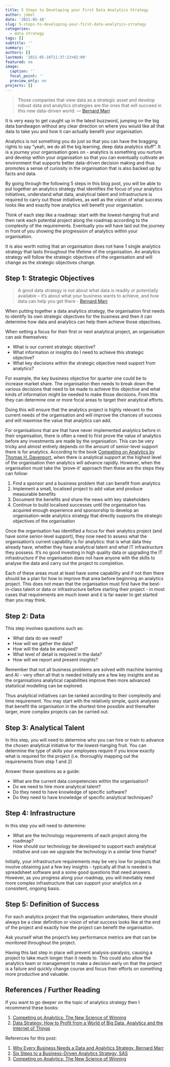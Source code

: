 ```yaml
---
title: 5 Steps to Developing your First Data Analytics Strategy
author: jobel
date: '2021-05-16'
slug: 5-steps-to-developing-your-first-data-analytics-strategy
categories:
  - data strategy
tags: []
subtitle: ''
summary: ''
authors: []
lastmod: '2021-05-16T11:37:23+02:00'
featured: no
image:
  caption: ''
  focal_point: ''
  preview_only: no
projects: []
---
```


> Those companies that view data as a strategic asset and develop robust data and analytics strategies are the ones that will succeed in this new data-driven world.
— [Bernard Marr](https://www.bernardmarr.com/default.asp?contentID=768)

It is very easy to get caught up in the latest buzzword, jumping on the big data bandwagon without any clear direction on where you would like all that data to take you and how it can actually benefit your organisation.

Analytics is not something you do just so that you can have the bragging rights to say "yeah, we do all the big learning, deep data analytics stuff". It is a journey your organisation goes on - analytics is something you nurture and develop within your organisation so that you can eventually cultivate an environment that supports better data-driven decision making and thus promotes a sense of curiosity in the organisation that is also backed up by facts and data. 

By going through the following 5 steps in this blog post, you will be able to put together an analytics strategy that identifies the focus of your analytics initiatives, understand what data, analytical talent and infrastructure is required to carry out those initiatives, as well as the vision of what success looks like and exactly how analytics will benefit your organisation.

Think of each step like a roadmap: start with the lowest-hanging fruit and then rank each potential project along the roadmap according to the complexity of the requirements. Eventually you will have laid out the journey in front of you showing the progression of analytics within your organisation. 

It is also worth noting that an organisation does not have 1 single analytics strategy that lasts throughout the lifetime of the organisation. An analytics strategy will follow the strategic objectives of the organisation and will change as the strategic objectives change.

## Step 1: Strategic Objectives

> A good data strategy is not about what data is readily or potentially available – it’s about what your business wants to achieve, and how data can help you get there 
- [Bernard Marr](https://www.bernardmarr.com/default.asp?contentID=768)

When putting together a data analytics strategy, the organisation first needs to identify its own  strategic objectives for the business and then it can determine how data and analytics can help them achieve those objectives. 

When setting a focus for their first or next analytical project, an organisation can ask themselves:

- What is our current strategic objective?
- What information or insights do I need to achieve this strategic objective?
- What key decisions within the strategic objective need support from analytics?

For example, the key business objective for quarter one could be to increase market share. The organisation then needs to break down the various decisions that need to be made to achieve this objective and what kinds of information might be needed to make those decisions. From this they can determine one or more focal areas to target their analytical efforts.

Doing this will ensure that the analytics project is highly relevant to the current needs of the organisation and will improve the chances of success and will maximise the value that analytics can add. 

For organisations that are that have never implemented analytics before in their organisation, there is often a need to first prove the value of analytics before any investments are made by the organisation. This can be very tricky and almost entirely depends on the amount of senior-level support there is for analytics. According to the book [Competing on Analytics by Thomas H. Davenport](https://www.amazon.com/Competing-Analytics-Updated-Introduction-Science/dp/1633693724/ref=pd_lpo_14_t_0/144-7252933-6082336?_encoding=UTF8&pd_rd_i=1633693724&pd_rd_r=7d5f9dc5-f58a-4958-9f07-028ec3365dfe&pd_rd_w=4errb&pd_rd_wg=PPyM0&pf_rd_p=a0d6e967-6561-454c-84f8-2ce2c92b79a6&pf_rd_r=PSF4HF19A5PSTFY7SE69&psc=1&refRID=PSF4HF19A5PSTFY7SE69), when there is analytical support at the highest level of the organisation then analytics will advance rapidly. However, when the organisation must take the 'prove-it' approach then these are the steps they can follow:

1. Find a sponsor and a business problem that can benefit from analytics
2. Implement a small, localised project to add value and produce measurable benefits
3. Document the benefits and share the news with key stakeholders
4. Continue to build localised successes until the organisation has acquired enough experience and sponsorship to develop an organisation-wide analytics strategy that directly supports the strategic objectives of the organisation

Once the organisation has identified a focus for their analytics project (and have some senior-level support), they now need to assess what the organisation's current capability is for analytics: that is what data they already have, whether they have analytical talent and what IT infrastructure they possess. It's no good investing in high quality data or upgrading the IT infrastructure if the organisation does not have anyone with the skills to analyse the data and carry out the project to completion. 

Each of these areas must at least have some capability and if not then there should be a plan for how to improve that area before beginning an analytics project. This does not mean that the organisation must first have the best-in-class talent or data or infrastructure before starting their project - in most cases that requirements are much lower and it is far easier to get started than you may think.

## Step 2: Data

This step involves questions such as:

- What data do we need?
- How will we gather the data?
- How will the data be analysed?
- What level of detail is required in the data?
- How will we report and present insights?

Remember that not all business problems are solved with machine learning and AI - very often all that is needed initially are a few key insights and as the organisations analytical capabilities improve then more advanced statistical modelling can be explored. 

Thus analytical initiatives can be ranked according to their complexity and time requirement. You may start with the relatively simple, quick analyses that benefit the organisation in the shortest time possible and thereafter larger, more complex projects can be carried out.

## Step 3: Analytical Talent

In this step, you will need to determine who you can hire or train to advance the chosen analytical initiative for the lowest-hanging fruit. You can determine the type of skills your employees require if you know exactly what is required for the project (i.e. thoroughly mapping out the requirements from step 1 and 2)

Answer these questions as a guide:

- What are the current data competencies within the organisation?
- Do we need to hire more analytical talent?
- Do they need to have knowledge of specific software?
- Do they need to have knowledge of specific analytical techniques?

## Step 4: Infrastructure

In this step you will need to determine:

- What are the technology requirements of each project along the roadmap?
- How should our technology be developed to support each analytical initiative and can we upgrade the technology in a similar time frame?

Initially, your infrastructure requirements may be very low for projects that involve obtaining just a few key insights - typically all that is needed is spreadsheet software and a some good questions that need answers. However, as you progress along your roadmap, you will inevitably need more complex infrastructure that can support your analytics on a consistent, ongoing basis.

## Step 5: Definition of Success

For each analytics project that the organisation undertakes, there should always be a clear definition or vision of what success looks like at the end of the project and exactly how the project can benefit the organisation.

Ask yourself what the project's key performance metrics are that can be monitored throughout the project.

Having this last step in place will prevent analysis-paralysis, causing a project to take much longer than it needs to. This could also allow the analytics team or management to make a decision early on that the project is a failure and quickly change course and focus their efforts on something more productive and valuable.

## References / Further Reading

If you want to go deeper on the topic of analytics strategy then I recommend these books:

1. [Competing on Analytics: The New Science of Winning](https://www.amazon.com/Competing-Analytics-Updated-Introduction-Science/dp/1633693724)
2. [Data Strategy: How to Profit from a World of Big Data, Analytics and the Internet of Things](https://www.amazon.com/Data-Strategy-Profit-Analytics-Internet/dp/074947985X/ref=sr_1_1?dchild=1&keywords=data+strategy&qid=1621155700&s=books&sr=1-1)

References for this post:

1. [Why Every Business Needs a Data and Analytics Strategy, Bernard Marr](https://www.bernardmarr.com/default.asp?contentID=768)
2. [Six Steps to a Business-Driven Analytics Strategy, SAS](https://blogs.sas.com/content/hiddeninsights/2013/10/13/six-steps-to-a-business-driven-analytics-strategy/)
3. [Competing on Analytics: The New Science of Winning](https://www.amazon.com/Competing-Analytics-Updated-Introduction-Science/dp/1633693724)
